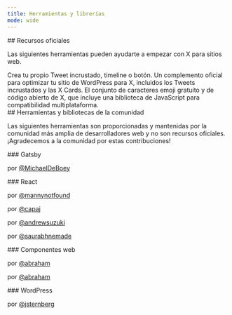 ```yaml
---
title: Herramientas y librerías
mode: wide
---
```


<div id="official-resources">
  ## Recursos oficiales
</div>

Las siguientes herramientas pueden ayudarte a empezar con X para sitios web.

<CardGroup cols={3}>
<Card
  title="publish.x.com"
  icon="x-twitter"
  href="https://publish.x.com/"
>
Crea tu propio Tweet incrustado, timeline o botón.
</Card>
<Card
  title="Twitter for WordPress"
  icon="x-twitter"
  href="https://github.com/twitter/wordpress"
>
Un complemento oficial para optimizar tu sitio de WordPress para X, incluidos los Tweets incrustados y las X Cards.
</Card>
<Card
  title="twemoji"
  icon="x-twitter"
  href="https://twemoji.x.com/"
>
El conjunto de caracteres emoji gratuito y de código abierto de X, que incluye una biblioteca de JavaScript para compatibilidad multiplataforma.
</Card>
</CardGroup>

<div id="community-tools-and-libraries">
  ## Herramientas y bibliotecas de la comunidad
</div>

Las siguientes herramientas son proporcionadas y mantenidas por la comunidad más amplia de desarrolladores web y no son recursos oficiales. ¡Agradecemos a la comunidad por estas contribuciones!

<div id="gatsby">
  ### Gatsby
</div>

<CardGroup>
<Card title="gatsby-remark-embedded" icon="code" href="https://github.com/MichaelDeBoey/gatsby-remark-embedder">

por [@MichaelDeBoey](https://github.com/MichaelDeBoey)
</Card>
</CardGroup>

<div id="react">
  ### React
</div>

<CardGroup cols={3}>
<Card title="react-tweet" icon="react" href="https://github.com/mannynotfound/react-tweet">

por [@mannynotfound](https://github.com/mannynotfound)
</Card>
<Card title="react-tweet-embed" icon="react" href="https://github.com/capaj/react-tweet-embed">

por [@capaj](https://github.com/capaj)
</Card>


<Card title="react-twitter-widgets" icon="react" href="https://github.com/andrewsuzuki/react-twitter-widgets">

por [@andrewsuzuki](https://github.com/andrewsuzuki)
</Card>

<Card title="react-twitter-embed" icon="react" href="https://github.com/saurabhnemade/react-twitter-embed">

por [@saurabhnemade](https://github.com/saurabhnemade)
</Card>
</CardGroup>

<div id="web-components">
  ### Componentes web
</div>

<CardGroup cols={3}>
  <Card title="twitter-status" icon="code" href="https://github.com/abraham/twitter-status">

  por [@abraham](https://x.com/abraham)
  </Card>
  <Card title="twitter-user" icon="code" href="https://github.com/abraham/twitter-user">

  por [@abraham](https://x.com/abraham)
  </Card>
</CardGroup>

<div id="wordpress">
  ### WordPress
</div>

<CardGroup cols={3}>
  <Card title="TwitterWP" icon="wordpress" href="https://github.com/jtsternberg/TwitterWP">

 por [@jsternberg](https://github.com/jtsternberg)
  </Card>
</CardGroup>